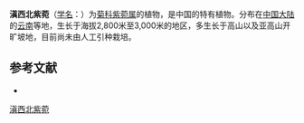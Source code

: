 {{Speciesbox
| name = 滇西北紫菀
| status = 
| status_system = 
| image =
| genus = Aster
| species = jeffreyanus
| authority = Diels
}}

'''滇西北紫菀'''（[[学名|学名]]：{{lang|la|''Aster jeffreyanus''}}）为[[菊科|菊科]][[紫菀属|紫菀属]]的植物，是中国的特有植物。分布在[[中国大陆|中国大陆]]的[[云南|云南]]等地，生长于海拔2,800米至3,000米的地区，多生长于高山以及亚高山开旷坡地，目前尚未由人工引种栽培。

== 参考文献 ==
<div class="references-small">
* {{cite web| url =http://www.bioinfo.cn/db05/KmzwSpecies.php?action=view&id=4179| title =滇西北紫菀| work =《中国高等植物数据库全库》| publisher =中国科学院微生物研究所| author =昆明植物研究所| accessdate =2009-02-25| deadurl =yes| archiveurl =https://web.archive.org/web/20160305002816/http://www.bioinfo.cn/db05/KmzwSpecies.php?action=view&id=4179| archivedate =2016-03-05}}
</div>
{{Taxonbar|from=Q15230912}}

[[Category:紫菀属|滇西北紫菀]]


{{植物小作品}}